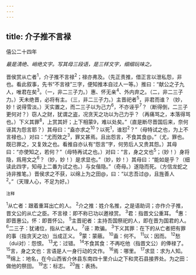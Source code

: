 ```yaml
---
---
---
```

title: 介子推不言禄
---



僖公二十四年

*最是清绝、峭绝文字。写其母三段语，是三样文字，细细玩味之。*

晋侯赏从亡者<sup>1</sup>，介子推不言禄<sup>2</sup>；禄亦弗及。（先正责推，借正言以泄私怨，非也。看此叙事，先书“不言禄”三字，便知推本自过人一等。）推曰：“献公之子九人，唯君在矣<sup>3</sup>。（一，非二三子力。）惠、怀无亲<sup>4</sup>、外内弃之。（二，非二三子力。）天未绝晋，必将有主。（三，非二三子力。）主晋祀者<sup>5</sup>，非君而谁？（妙，妙！说得雪淡。）天实置之，而二三子以为己力<sup>6</sup>，不亦诬乎<sup>7</sup>？（断得倒，二三子更何对？）窃人之财，犹谓之盗，况贪天之功以为己力乎？（再痛骂之，本落得骂也。）下义其罪<sup>8</sup>，上赏其奸；上下相蒙9，难以处矣。”（直是断尽晋国后来，奈何诬其为怨言耶？）其母曰：“盍亦求之<sup>10</sup>？以死<sup>1</sup>，谁怼<sup>2</sup>？”（母特试之也，为上不言禄也。）对曰：“尤而效之<sup>3</sup>，罪又甚焉。且出怨言，不食其食@。”（尤，罪也。既已罪之，又复效之也。看推自亦认有“怨言”字，何劳后人又贵其怨。）其母曰：“亦使知之，若何？”（母特再试之也。）对曰：“言，身之文也<sup>5</sup>；（妙！）身将隐，爲用文之<sup>6</sup>？（妙，妙！）是求显也。”（妙，妙！）其母曰：“能如是乎？（细读此四字，知母上二番为试之也。）与女偕隐。”（奇母。）遂隐而死。（方信龙蛇之诗非推笔。）晋侯求之不获，以绵上为之田@，曰：“以志吾过@，且旌善人<sup>2</sup>。”（天理人心，不足为好。）

<sup>注释</sup>

<sup>1</sup>从亡者：跟着重耳出亡的人。
<sup>2</sup>介之推：姓介名推，之是语助词；亦作介子推，晋文公的从亡之臣。不言禄：即不称已功以邀禄赏。
<sup>3</sup>君：指晋文公重耳。
<sup>4</sup>惠：即晋惠公。怀：即晋怀公。
<sup>5</sup>主晋祀者：主持吾国祭祀的人，即在晋为国君的人。
<sup>6</sup>二三子：犹诸位，指从亡诸人。
<sup>7</sup>诬：欺骗。
<sup>3</sup>下义其罪：在下的从亡者把有罪的事（指贪天之功）当成正义。
<sup>9</sup>蒙：蒙蔽。
<sup>10</sup>盍：何不。
<sup>11</sup>以：因而。
<sup>12</sup>愁（duì对）：怨恨。
<sup>13</sup>尤：过错。
<sup>14</sup>不食其食：不再吃他（指晋文公）的俸禄了。
<sup>15</sup>言，身之文也：言语是人一身行动的文作。
<sup>16</sup>焉：哪里。
<sup>17</sup>求显：求为人知。
<sup>18</sup>绵上：地名，在今山西省介休县东南四十里介山之下和灵石县接界处。为之田：做他的祭田。
<sup>19</sup>志：标志。
<sup>20</sup>旌：表扬。